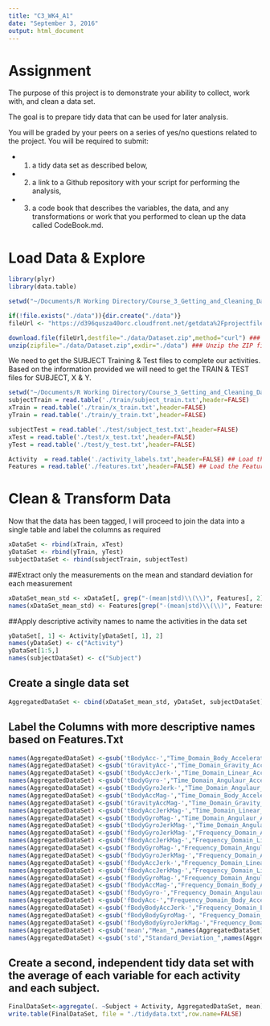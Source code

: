 ```yaml
---
title: "C3_WK4_A1"
date: "September 3, 2016"
output: html_document
---
```

# Assignment
The purpose of this project is to demonstrate your ability to collect, work with, and clean a data set. 

The goal is to prepare tidy data that can be used for later analysis. 

You will be graded by your peers on a series of yes/no questions related to the project. You will be required to submit: 

- 1) a tidy data set as described below, 
- 2) a link to a Github repository with your script for performing the analysis,
- 3) a code book that describes the variables, the data, and any transformations or work that you performed to clean up the data called CodeBook.md. 

# Load Data & Explore

```r
library(plyr)
library(data.table)

setwd("~/Documents/R Working Directory/Course_3_Getting_and_Cleaning_Data") ## Set the Working Directory

if(!file.exists("./data")){dir.create("./data")}
fileUrl <- "https://d396qusza40orc.cloudfront.net/getdata%2Fprojectfiles%2FUCI%20HAR%20Dataset.zip" ### Provide the URL of where to get the file from 

download.file(fileUrl,destfile="./data/Dataset.zip",method="curl") ### Download the file and place it in a directory for analysis
unzip(zipfile="./data/Dataset.zip",exdir="./data") ### Unzip the ZIP file with the built in module
```

We need to get the SUBJECT Training & Test files to complete our activities.  Based on the information provided we will need to get the TRAIN & TEST files for SUBJECT, X & Y.

```r
setwd("~/Documents/R Working Directory/Course_3_Getting_and_Cleaning_Data/data/UCI HAR Dataset")
subjectTrain = read.table('./train/subject_train.txt',header=FALSE)
xTrain = read.table('./train/x_train.txt',header=FALSE)
yTrain = read.table('./train/y_train.txt',header=FALSE)

subjectTest = read.table('./test/subject_test.txt',header=FALSE)
xTest = read.table('./test/x_test.txt',header=FALSE)
yTest = read.table('./test/y_test.txt',header=FALSE)

Activity  = read.table('./activity_labels.txt',header=FALSE) ## Load the Activity Labels
Features = read.table('./features.txt',header=FALSE) ## Load the Feature Description 
```

# Clean & Transform Data
Now that the data has been tagged, I will proceed to join the data into a single table and label the columns as required
```r

xDataSet <- rbind(xTrain, xTest)
yDataSet <- rbind(yTrain, yTest)
subjectDataSet <- rbind(subjectTrain, subjectTest)
```

##Extract only the measurements on the mean and standard deviation for each measurement
```r
xDataSet_mean_std <- xDataSet[, grep("-(mean|std)\\(\\)", Features[, 2])]
names(xDataSet_mean_std) <- Features[grep("-(mean|std)\\(\\)", Features[, 2]), 2] 
```

##Apply descriptive activity names to name the activities in the data set
```r
yDataSet[, 1] <- Activity[yDataSet[, 1], 2]
names(yDataSet) <- c("Activity")
yDataSet[1:5,]
names(subjectDataSet) <- c("Subject")
```
## Create a single data set
```r
AggregatedDataSet <- cbind(xDataSet_mean_std, yDataSet, subjectDataSet)
```

## Label the Columns with more descriptive names based on Features.Txt
```r
names(AggregatedDataSet) <-gsub('tBodyAcc-',"Time_Domain_Body_Acceleration_",names(AggregatedDataSet))
names(AggregatedDataSet) <-gsub('tGravityAcc-',"Time_Domain_Gravity_Acceleration_",names(AggregatedDataSet))
names(AggregatedDataSet) <-gsub('tBodyAccJerk-',"Time_Domain_Linear_Acceleration_",names(AggregatedDataSet))
names(AggregatedDataSet) <-gsub('tBodyGyro-',"Time_Domain_Angulaur_Acceleration_",names(AggregatedDataSet))
names(AggregatedDataSet) <-gsub('tBodyGyroJerk-',"Time_Domain_Angulaur_Acceleration_Velocity_",names(AggregatedDataSet))
names(AggregatedDataSet) <-gsub('tBodyAccMag-',"Time_Domain_Body_Acceleration_Magintude_",names(AggregatedDataSet))
names(AggregatedDataSet) <-gsub('tGravityAccMag-',"Time_Domain_Gravity_Acceleration_Magnitude_",names(AggregatedDataSet))
names(AggregatedDataSet) <-gsub('tBodyAccJerkMag-',"Time_Domain_Linear_Acceleration_Magnitude_",names(AggregatedDataSet))
names(AggregatedDataSet) <-gsub('tBodyGyroMag-',"Time_Domain_Angulaur_Acceleration_Magnitude_",names(AggregatedDataSet))
names(AggregatedDataSet) <-gsub('tBodyGyroJerkMag-',"Time_Domain_Angulaur_Acceleration_Velocity_Magnitude_",names(AggregatedDataSet))
names(AggregatedDataSet) <-gsub('fBodyGyroJerkMag-',"Frequency_Domain_Angulaur_Acceleration_Velocity_Magnitude_",names(AggregatedDataSet))
names(AggregatedDataSet) <-gsub('fBodyAccJerkMag-',"Frequency_Domain_Linear_Acceleration_Magnitude_",names(AggregatedDataSet))                             
names(AggregatedDataSet) <-gsub('fBodyGyroMag-',"Frequency_Domain_Angulaur_Acceleration_Magnitude_",names(AggregatedDataSet))                                       
names(AggregatedDataSet) <-gsub('fBodyGyroJerkMag-',"Frequency_Domain_Angulaur_Acceleration_Velocity_Magnitude_",names(AggregatedDataSet))    
names(AggregatedDataSet) <-gsub('fBodyAccJerk-',"Frequency_Domain_Linear_Acceleration_",names(AggregatedDataSet))
names(AggregatedDataSet) <-gsub('fBodyAccJerkMag-',"Frequency_Domain_Linear_Acceleration_",names(AggregatedDataSet))
names(AggregatedDataSet) <-gsub('fBodyGyroMag-',"Frequency_Domain_Angulaur_Acceleration_",names(AggregatedDataSet))
names(AggregatedDataSet) <-gsub('fBodyAccMag-',"Frequency_Domain_Body_Acceleration_Magintude_",names(AggregatedDataSet))
names(AggregatedDataSet) <-gsub('fBodyGyro-',"Frequency_Domain_Angulaur_Acceleration_",names(AggregatedDataSet))
names(AggregatedDataSet) <-gsub('fBodyAcc-',"Frequency_Domain_Body_Acceleration_",names(AggregatedDataSet))
names(AggregatedDataSet) <-gsub('fBodyBodyAccJerk-',"Frequency_Domain_Linear_Acceleration_",names(AggregatedDataSet))                            
names(AggregatedDataSet) <-gsub('fBodyBodyGyroMag-', "Frequency_Domain_Angulaur_Acceleration_Magnitude_",names(AggregatedDataSet))
names(AggregatedDataSet) <-gsub('fBodyBodyGyroJerkMag-',"Frequency_Domain_Angulaur_Acceleration_Velocity_Magnitude_",names(AggregatedDataSet))
names(AggregatedDataSet) <-gsub('mean',"Mean_",names(AggregatedDataSet))
names(AggregatedDataSet) <-gsub('std',"Standard_Deviation_",names(AggregatedDataSet))
```

## Create a second, independent tidy data set with the average of each variable for each activity and each subject.
```r
FinalDataSet<-aggregate(. ~Subject + Activity, AggregatedDataSet, mean)  ## Create a new data set that finds the average for each of the different Subjects and Activities
write.table(FinalDataSet, file = "./tidydata.txt",row.name=FALSE)
```
